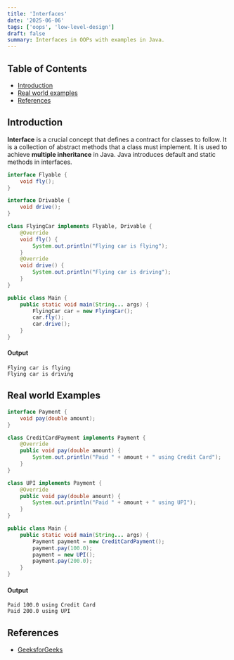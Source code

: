 ```yaml
---
title: 'Interfaces'
date: '2025-06-06'
tags: ['oops', 'low-level-design']
draft: false
summary: Interfaces in OOPs with examples in Java.
---
```


## Table of Contents

- [Introduction](#introduction)
- [Real world examples](#real-world-examples)
- [References](#references)

## Introduction

**Interface** is a crucial concept that defines a contract for classes to follow.
It is a collection of abstract methods that a class must implement.
It is used to achieve **multiple inheritance** in Java.
Java introduces default and static methods in interfaces.

```java
interface Flyable {
    void fly();
}

interface Drivable {
    void drive();
}

class FlyingCar implements Flyable, Drivable {
    @Override
    void fly() {
        System.out.println("Flying car is flying");
    }
    @Override
    void drive() {
        System.out.println("Flying car is driving");
    }
}

public class Main {
    public static void main(String... args) {
        FlyingCar car = new FlyingCar();
        car.fly();
        car.drive();
    }
}
```

#### Output

```
Flying car is flying
Flying car is driving
```

## Real world Examples

```java
interface Payment {
    void pay(double amount);
}

class CreditCardPayment implements Payment {
    @Override
    public void pay(double amount) {
        System.out.println("Paid " + amount + " using Credit Card");
    }
}

class UPI implements Payment {
    @Override
    public void pay(double amount) {
        System.out.println("Paid " + amount + " using UPI");
    }
}

public class Main {
    public static void main(String... args) {
        Payment payment = new CreditCardPayment();
        payment.pay(100.0);
        payment = new UPI();
        payment.pay(200.0);
    }
}
```

#### Output

```
Paid 100.0 using Credit Card
Paid 200.0 using UPI
```

## References

- [GeeksforGeeks](https://www.geeksforgeeks.org/interfaces-in-java/)
